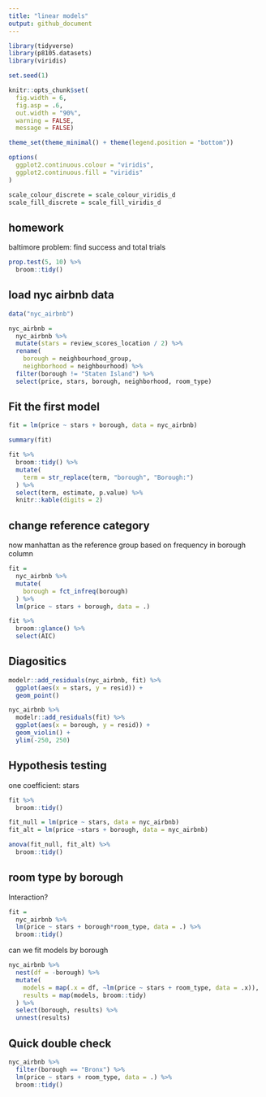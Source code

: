 ```yaml
---
title: "linear models"
output: github_document
---
```


```r
library(tidyverse)
library(p8105.datasets)
library(viridis)

set.seed(1)

knitr::opts_chunk$set(
  fig.width = 6,
  fig.asp = .6,
  out.width = "90%",
  warning = FALSE,
  message = FALSE)

theme_set(theme_minimal() + theme(legend.position = "bottom"))

options(
  ggplot2.continuous.colour = "viridis",
  ggplot2.continuous.fill = "viridis"
)

scale_colour_discrete = scale_colour_viridis_d
scale_fill_discrete = scale_fill_viridis_d
```

## homework
baltimore problem: find success and total trials
```r
prop.test(5, 10) %>% 
  broom::tidy()
```
## load nyc airbnb data 

```r
data("nyc_airbnb")

nyc_airbnb = 
  nyc_airbnb %>% 
  mutate(stars = review_scores_location / 2) %>% 
  rename(
    borough = neighbourhood_group,
    neighborhood = neighbourhood) %>% 
  filter(borough != "Staten Island") %>% 
  select(price, stars, borough, neighborhood, room_type)
```

## Fit the first model 
```r
fit = lm(price ~ stars + borough, data = nyc_airbnb)

summary(fit)

fit %>% 
  broom::tidy() %>% 
  mutate(
    term = str_replace(term, "borough", "Borough:")
  ) %>% 
  select(term, estimate, p.value) %>% 
  knitr::kable(digits = 2)
```

## change reference category
now manhattan as the reference group based on frequency in borough column
```r
fit =
  nyc_airbnb %>% 
  mutate(
    borough = fct_infreq(borough)
  ) %>% 
  lm(price ~ stars + borough, data = .)

fit %>% 
  broom::glance() %>% 
  select(AIC)
```

## Diagositics 
```r
modelr::add_residuals(nyc_airbnb, fit) %>% 
  ggplot(aes(x = stars, y = resid)) +
  geom_point()

nyc_airbnb %>% 
  modelr::add_residuals(fit) %>% 
  ggplot(aes(x = borough, y = resid)) +
  geom_violin() +
  ylim(-250, 250)
```
## Hypothesis testing 

one coefficient: stars

```r
fit %>% 
  broom::tidy()

fit_null = lm(price ~ stars, data = nyc_airbnb)
fit_alt = lm(price ~stars + borough, data = nyc_airbnb)

anova(fit_null, fit_alt) %>% 
  broom::tidy()
```

## room type by borough

Interaction?

```r
fit =
  nyc_airbnb %>% 
  lm(price ~ stars + borough*room_type, data = .) %>% 
  broom::tidy()

```

can we fit models by borough

```r
nyc_airbnb %>% 
  nest(df = -borough) %>% 
  mutate(
    models = map(.x = df, ~lm(price ~ stars + room_type, data = .x)),
    results = map(models, broom::tidy)
  ) %>% 
  select(borough, results) %>% 
  unnest(results)
```

## Quick double check

```r
nyc_airbnb %>% 
  filter(borough == "Bronx") %>% 
  lm(price ~ stars + room_type, data = .) %>% 
  broom::tidy()
```

